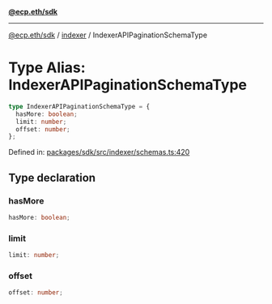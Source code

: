 [**@ecp.eth/sdk**](../../index.mdx)

***

[@ecp.eth/sdk](/sdk-reference/index.mdx) / [indexer](/sdk-reference/indexer/index.mdx) / IndexerAPIPaginationSchemaType

# Type Alias: IndexerAPIPaginationSchemaType

```ts
type IndexerAPIPaginationSchemaType = {
  hasMore: boolean;
  limit: number;
  offset: number;
};
```

Defined in: [packages/sdk/src/indexer/schemas.ts:420](https://github.com/ecp-eth/comments-monorepo/blob/main/packages/sdk/src/indexer/schemas.ts#L420)

## Type declaration

### hasMore

```ts
hasMore: boolean;
```

### limit

```ts
limit: number;
```

### offset

```ts
offset: number;
```
